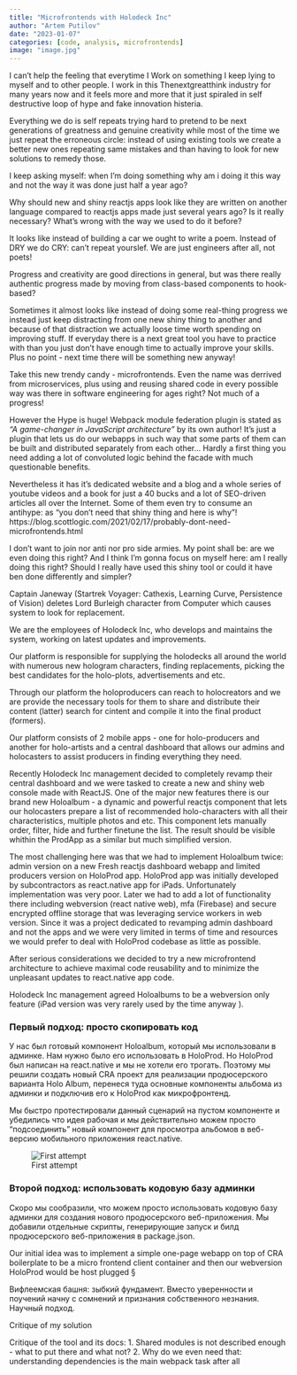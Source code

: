 ```yaml
---
title: "Microfrontends with Holodeck Inc"
author: "Artem Putilov"
date: "2023-01-07"
categories: [code, analysis, microfrontends]
image: "image.jpg"
---
```




I can't help the feeling that everytime I Work on something I keep lying to myself and to other people. I work in this Thenextgreatthink industry for many years now and it feels more and more that it just spiraled in self destructive loop of hype and fake innovation histeria. 

Everything we do is self repeats trying hard to pretend to be next generations of greatness and genuine creativity while most of the time we just repeat the erroneous circle: instead of using existing tools we create a better new ones repeating same mistakes and than having to look for new solutions to remedy those.

I keep asking myself: when I'm doing something why am i doing it this way and not the way it was done just half a year ago?

Why should new and shiny reactjs apps look like they are written on another language compared to reactjs apps made just several years ago? Is it really necessary? What's wrong with the way we used to do it before? 

It looks like instead of building a car we ought to write a poem. Instead of DRY we do CRY: can't repeat yourslef. We are just engineers after all, not poets! 

Progress and creativity are good directions in general, but was there really authentic progress made by moving from class-based components to hook-based?

Sometimes it almost looks like instead of doing some real-thing progress we instead just keep distracting from one new shiny thing to another and because of that distraction we actually loose time worth spending on improving stuff. If everyday there is a next great tool you have to practice with than you just don't have enough time to actually improve your skills. Plus no point - next time there will be something new anyway!

Take this new trendy candy - microfrontends. Even the name was derrived from microservices, plus using and reusing shared code in every possible way was there in software engineering for ages right? Not much of a progress!

However the Hype is huge! Webpack module federation plugin is stated as *"A game-changer in JavaScript architecture"* by its own author! It's just a plugin that lets us do our webapps in such way that some parts of them can be built and distributed separately from each other...
Hardly a first thing you need adding a lot of convoluted logic behind the facade with much questionable benefits.

Nevertheless  it has it's dedicated website and a blog and a whole series of youtube videos and a book for just a 40 bucks and a lot of SEO-driven articles all over the Internet. Some of them even try to consume an antihype: as "you don't need that shiny thing and here is why"! https://blog.scottlogic.com/2021/02/17/probably-dont-need-microfrontends.html

I don't want to join nor anti nor pro side armies. My point shall be: are we even doing this right? And I think I'm gonna focus on myself here: am I really  doing this right? Should I really have used this shiny tool or could it have ben done differently and simpler?

Captain Janeway (Startrek Voyager: Cathexis, Learning Curve, Persistence of Vision) deletes Lord Burleigh character from Computer which causes system to look for replacement.

We are the employees of Holodeck Inc, who develops and maintains the system, working on latest updates and improvements. 

Our platform is responsible for supplying the holodecks all around the world with numerous new hologram characters, finding replacements, picking the best candidates for the holo-plots, advertisements and etc.

Through our platform the holoproducers can reach to holocreators and we are provide the necessary tools for them to share and distribute their content (latter) search for cintent and compile it into the final product (formers).

Our platform consists of 2 mobile apps - one for holo-producers and another for holo-artists and a central dashboard that allows our admins and holocasters to assist producers in finding everything they need.


Recently Holodeck Inc management decided to completely revamp their central dashboard and we were tasked to create a new and shiny web console made with ReactJS. One of the major new features there is our brand new Holoalbum - a dynamic and powerful reactjs component that lets our holocasters prepare a list of recommended holo-characters with all their characteristics, multiple photos and etc. This component lets manually order, filter, hide and further finetune the list. The result should be visible whithin the ProdApp as a similar but much simplified version.

The most challenging here was that we had to implement Holoalbum twice: admin version on a new Fresh reactjs dashboard  webapp and limited producers version on HoloProd app. HoloProd app was initially developed by subcontractors as react.native app for iPads. Unfortunately implementation was very poor. Later we had to add a lot of functionality there including webversion (react native web), mfa (Firebase) and secure encrypted offline storage that was leveraging service workers in web version. Since it was a project dedicated to revamping admin dashboard and not the apps and we were very limited in terms of time and resources  we would prefer to deal with HoloProd codebase as little as possible.

After serious  considerations we decided to try a new microfrontend architecture to achieve maximal code reusability and to minimize the  unpleasant  updates to react.native app code.

Holodeck Inc management agreed Holoalbums to be a webversion only feature (iPad version was very rarely used by the time anyway ).

### Первый подход: просто скопировать код
У нас был готовый компонент Holoalbum, который мы использовали в админке. Нам нужно было его использовать в HoloProd. Но HoloProd был написан на react.native и мы не хотели его трогать. Поэтому мы решили создать новый CRA проект для реализации продюсерского варианта Holo Album, перенеся туда основные компоненты альбома из админки и подключив его к HoloProd как микрофронтенд.

Мы быстро протестировали данный сценарий на пустом компоненте и убедились что идея рабочая и мы действительно можем просто "подсоединить" новый компонент для просмотра альбомов в веб-версию мобильного приложения react.native.


![First attempt](ContainerComposition1.png)


### Второй подход: использовать кодовую базу админки
Скоро мы сообразили, что можем просто использовать кодовую базу админки для создания нового продюсерского веб-приложения. Мы добавили отдельные скрипты, генерирующие запуск и билд продюсерского веб-приложения в package.json. 



Our initial idea was to implement a simple one-page webapp on top of CRA boilerplate to be a micro frontend client container and then our webversion HoloProd would be host plugged §




Вифлеемская башня: зыбкий фундамент. 
Вместо уверенности и поучений начну с сомнений и признания собственного незнания. Научный подход.

Critique of my solution

Critique of the tool and its docs:
1. Shared modules is not described enough - what to put there and what not?
2. Why do we even need that: understanding dependencies is the main webpack task after all